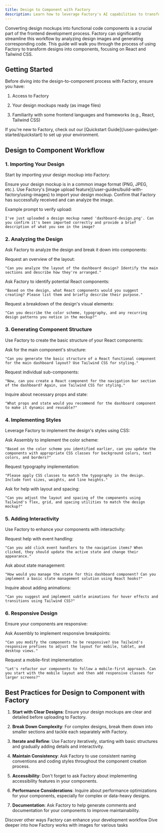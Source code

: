 ```yaml
---
title: Design to Component with Factory
description: Learn how to leverage Factory's AI capabilities to transform design mockups into functional code components efficiently
---
```


Converting design mockups into functional code components is a crucial part of the frontend development process. Factory can significantly streamline this workflow by analyzing design images and generating corresponding code. This guide will walk you through the process of using Factory to transform designs into components, focusing on React and Tailwind CSS.

## Getting Started

Before diving into the design-to-component process with Factory, ensure you have:

1. Access to Factory

2. Your design mockups ready (as image files)

3. Familiarity with some frontend languages and frameworks (e.g., React, Tailwind CSS)

<Note>
  If you're new to Factory, check out our [Quickstart Guide](/user-guides/get-started/quickstart) to set up your environment.
</Note>

## Design to Component Workflow

### 1. Importing Your Design

Start by importing your design mockup into Factory:

<Steps>
  <Step title="Prepare Your Design">
    Ensure your design mockup is in a common image format (PNG, JPEG, etc.).
  </Step>

  <Step title="Upload to Factory">
    Use Factory's [image upload feature](/user-guides/build-with-factory/using-images) to import your design mockup.
  </Step>

  <Step title="Verify Upload">
    Confirm that Factory has successfully received and can analyze the image.
  </Step>
</Steps>

Example prompt to verify upload:

```
I've just uploaded a design mockup named 'dashboard-design.png'. Can you confirm it's been imported correctly and provide a brief description of what you see in the image?
```

### 2. Analyzing the Design

Ask Factory to analyze the design and break it down into components:

<AccordionGroup>
  <Accordion title="Layout Analysis">
    Request an overview of the layout:

    "Can you analyze the layout of the dashboard design? Identify the main sections and describe how they're arranged."
  </Accordion>

  <Accordion title="Component Identification">
    Ask Factory to identify potential React components:

    "Based on the design, what React components would you suggest creating? Please list them and briefly describe their purpose."
  </Accordion>

  <Accordion title="Style Analysis">
    Request a breakdown of the design's visual elements:

    "Can you describe the color scheme, typography, and any recurring design patterns you notice in the mockup?"
  </Accordion>
</AccordionGroup>

### 3. Generating Component Structure

Use Factory to create the basic structure of your React components:

<Steps>
  <Step title="Main Component Structure">
    Ask for the main component's structure:

    "Can you generate the basic structure of a React functional component for the main dashboard layout? Use Tailwind CSS for styling."
  </Step>

  <Step title="Sub-components">
    Request individual sub-components:

    "Now, can you create a React component for the navigation bar section of the dashboard? Again, use Tailwind CSS for styling."
  </Step>

  <Step title="Props and State">
    Inquire about necessary props and state:

    "What props and state would you recommend for the dashboard component to make it dynamic and reusable?"
  </Step>
</Steps>

### 4. Implementing Styles

Leverage Factory to implement the design's styles using CSS:

<AccordionGroup>
  <Accordion title="Color Scheme">
    Ask Assembly to implement the color scheme:

    "Based on the color scheme you identified earlier, can you update the components with appropriate CSS classes for background colors, text colors, and borders?"
  </Accordion>

  <Accordion title="Typography">
    Request typography implementation:

    "Please apply CSS classes to match the typography in the design. Include font sizes, weights, and line heights."
  </Accordion>

  <Accordion title="Layout and Spacing">
    Ask for help with layout and spacing:

    "Can you adjust the layout and spacing of the components using Tailwind's flex, grid, and spacing utilities to match the design mockup?"
  </Accordion>
</AccordionGroup>

### 5. Adding Interactivity

Use Factory to enhance your components with interactivity:

<Steps>
  <Step title="Event Handlers">
    Request help with event handling:

    "Can you add click event handlers to the navigation items? When clicked, they should update the active state and change their appearance."
  </Step>

  <Step title="State Management">
    Ask about state management:

    "How would you manage the state for this dashboard component? Can you implement a basic state management solution using React hooks?"
  </Step>

  <Step title="Animations">
    Inquire about adding animations:

    "Can you suggest and implement subtle animations for hover effects and transitions using Tailwind CSS?"
  </Step>
</Steps>

### 6. Responsive Design

Ensure your components are responsive:

<AccordionGroup>
  <Accordion title="Breakpoints">
    Ask Assembly to implement responsive breakpoints:

    "Can you modify the components to be responsive? Use Tailwind's responsive prefixes to adjust the layout for mobile, tablet, and desktop views."
  </Accordion>

  <Accordion title="Mobile-first Approach">
    Request a mobile-first implementation:

    "Let's refactor our components to follow a mobile-first approach. Can you start with the mobile layout and then add responsive classes for larger screens?"
  </Accordion>
</AccordionGroup>

## Best Practices for Design to Component with Factory

1. **Start with Clear Designs**: Ensure your design mockups are clear and detailed before uploading to Factory.

2. **Break Down Complexity**: For complex designs, break them down into smaller sections and tackle each separately with Factory.

3. **Iterate and Refine**: Use Factory iteratively, starting with basic structures and gradually adding details and interactivity.

4. **Maintain Consistency**: Ask Factory to use consistent naming conventions and coding styles throughout the component creation process.

5. **Accessibility**: Don't forget to ask Factory about implementing accessibility features in your components.

6. **Performance Considerations**: Inquire about performance optimizations for your components, especially for complex or data-heavy designs.

7. **Documentation**: Ask Factory to help generate comments and documentation for your components to improve maintainability.

<Card title="Explore More Use Cases" icon="lightbulb" href="/user-guides/sessions-in-factory/use-cases">
  Discover other ways Factory can enhance your development workflow
</Card>

<Card title="Learn More About Using Images" icon="image" href="/user-guides/build-with-factory/using-images">
  Dive deeper into how Factory works with images for various tasks
</Card>